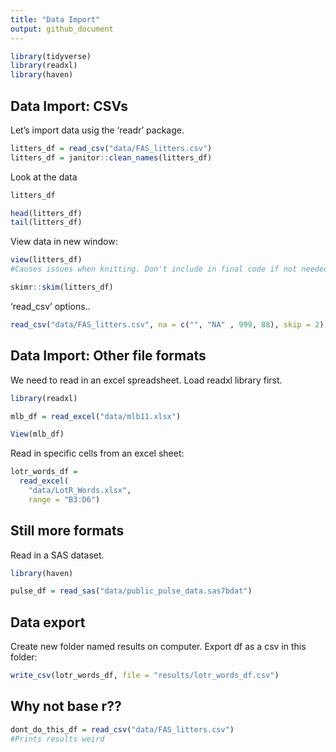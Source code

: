 ```yaml
---
title: "Data Import"
output: github_document
---
```


```r
library(tidyverse)
library(readxl)
library(haven)
```

## Data Import: CSVs

Let's import data usig the 'readr' package.

```r
litters_df = read_csv("data/FAS_litters.csv")
litters_df = janitor::clean_names(litters_df)
```

Look at the data

```r
litters_df

head(litters_df)
tail(litters_df)
```

View data in new window:
```r
view(litters_df)
#Causes issues when knitting. Don't include in final code if not needed, but helpful for viewing data.
```

```r
skimr::skim(litters_df)
```

'read_csv' options..
```r
read_csv("data/FAS_litters.csv", na = c("", "NA" , 999, 88), skip = 2)
```

## Data Import: Other file formats

We need to read in an excel spreadsheet. Load readxl library first.

```r
library(readxl)
```


```r
mlb_df = read_excel("data/mlb11.xlsx")
```

```r
View(mlb_df)
```

Read in specific cells from an excel sheet:
```r
lotr_words_df =
  read_excel(
    "data/LotR_Words.xlsx",
    range = "B3:D6")
```

## Still more formats

Read in a SAS dataset.

```r
library(haven)
```

```r
pulse_df = read_sas("data/public_pulse_data.sas7bdat")
```

## Data export
Create new folder named results on computer. Export df as a csv in this folder:
```r
write_csv(lotr_words_df, file = "results/lotr_words_df.csv")
```

## Why not base r??

```r
dont_do_this_df = read_csv("data/FAS_litters.csv")
#Prints results weird
```

